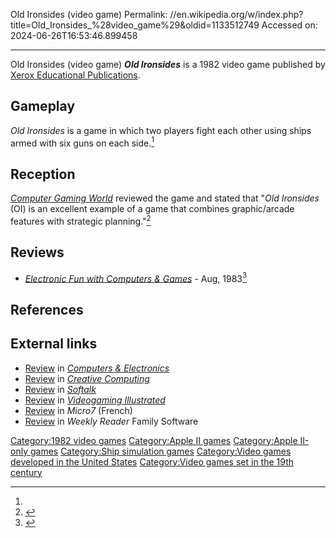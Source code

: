 Old Ironsides (video game)
Permalink: //en.wikipedia.org/w/index.php?title=Old_Ironsides_%28video_game%29&oldid=1133512749
Accessed on: 2024-06-26T16:53:46.899458



------
Old Ironsides (video game)
{{Short description|1982 video game}}
{{Infobox video game
| collapsible = 
| state = 
| italic title = 
| title = Old Ironsides
| image = Old Ironsides cover.jpg
| alt = 
| caption = 
| developer = 
| publisher = [[Xerox Educational Publications]]
| series = 
| engine = 
| platforms = [[Apple II]]
| released = 1982
| genre = Naval wargaming
| modes = 
}}
'''''Old Ironsides''''' is a 1982 video game published by [[Xerox Educational Publications]].

==Gameplay==
''Old Ironsides'' is a game in which two players fight each other using ships armed with six guns on each side.<ref name="CGW10"/>

==Reception==
''[[Computer Gaming World]]'' reviewed the game and stated that "''Old Ironsides'' (OI) is an excellent example of a game that combines graphic/arcade features with strategic planning."<ref name="CGW10">{{cite magazine |title=Micro-Reviews |magazine=Computer Gaming World |date=May–Jun 1983 |volume=1 |issue=10 |pages=41}}</ref>

==Reviews==
*''[[Electronic Fun with Computers & Games]]'' - Aug, 1983<ref>{{Cite web|url=https://archive.org/details/Electronic_Fun_with_Computer_Games_Vol_01_No_10_1983-08_Fun_Games_Publishing_US/page/n63/mode/2up|title = Electronic Fun with Computer & Games - Vol 01 No 10 (1983-08) (Fun & Games Publishing) (US)|date = August 1983}}</ref>

==References==
{{Reflist}}

==External links==
*[https://archive.org/stream/ComputersElectronics/ComputersElectronics1983-12#page/n27/mode/2up Review] in ''[[Computers & Electronics]]''
*[https://archive.org/details/CreativeComputingbetterScan198309/page/n91/mode/2up Review] in ''[[Creative Computing (magazine)|Creative Computing]]''
*[https://archive.org/details/softalkv3n09may1983/page/150/mode/2up Review] in ''[[Softalk]]''
*[https://archive.org/details/Videogaming_and_Computer_Gaming_Illustrated_1983-10_Ion_International_US/page/n53/mode/2up Review] in ''[[Videogaming Illustrated]]''
*[https://archive.org/details/Micro7-17/page/n121/mode/2up Review] in ''Micro7'' (French)
*[https://archive.org/details/TNM_Weekly_Reader_Family_Software_-_Xerox_Educati_20180303_0180/page/n9/mode/2up Review] in ''Weekly Reader'' Family Software

[[Category:1982 video games]]
[[Category:Apple II games]]
[[Category:Apple II-only games]]
[[Category:Ship simulation games]]
[[Category:Video games developed in the United States]]
[[Category:Video games set in the 19th century]]